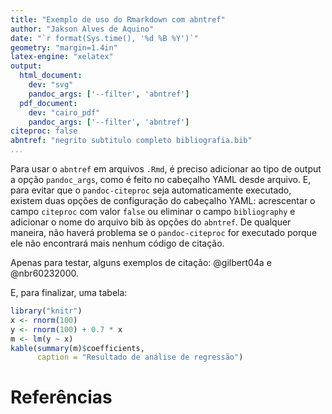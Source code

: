 ```yaml
---
title: "Exemplo de uso do Rmarkdown com abntref"
author: "Jakson Alves de Aquino"
date: "`r format(Sys.time(), '%d %B %Y')`"
geometry: "margin=1.4in"
latex-engine: "xelatex"
output:
  html_document:
    dev: "svg"
    pandoc_args: ['--filter', 'abntref']
  pdf_document:
    dev: "cairo_pdf"
    pandoc_args: ['--filter', 'abntref']
citeproc: false
abntref: "negrito subtitulo completo bibliografia.bib"
...
```



Para usar o `abntref` em arquivos `.Rmd`, é preciso adicionar ao tipo de
output a opção `pandoc_args`, como é feito no cabeçalho YAML desde arquivo.
E, para evitar que o `pandoc-citeproc` seja automaticamente executado, existem
duas opções de configuração do cabeçalho YAML: acrescentar o campo `citeproc`
com valor `false` ou eliminar o campo `bibliography` e adicionar o nome do
arquivo bib às opções do `abntref`. De qualquer maneira, não haverá problema
se o `pandoc-citeproc` for executado porque ele não encontrará mais nenhum
código de citação.

Apenas para testar, alguns exemplos de citação: @gilbert04a e @nbr60232000.

E, para finalizar, uma tabela:

```r
library("knitr")
x <- rnorm(100)
y <- rnorm(100) + 0.7 * x
m <- lm(y ~ x)
kable(summary(m)$coefficients,
      caption = "Resultado de análise de regressão")
```

# Referências

